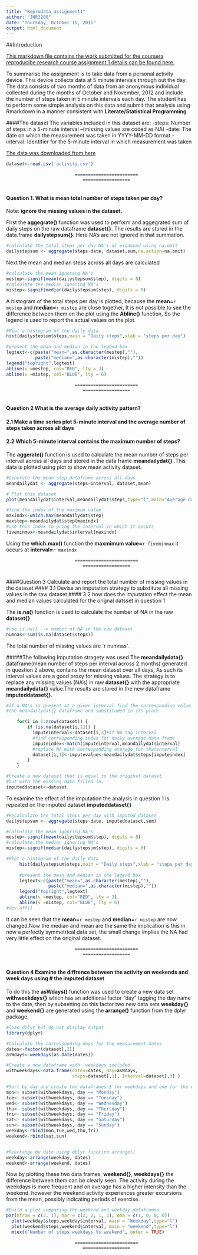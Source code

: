```yaml
---
title: "Reprodata_assignment1"
author: "JHR3200"
date: "Thursday, October 15, 2015"
output: html_document
---
```

##Introduction

[This markdown file contains the work submitted for the coursera reproducibe research course assignment 1 details can be found here.](https://class.coursera.org/repdata-033/human_grading/view/courses/975146/assessments/3)

To summarise the assignment is to take data from a personal activity device. This device collects data at 5 minute intervals through out the day. The data consists of two months of data from an anonymous individual collected during the months of October and November, 2012 and include the number of steps taken in 5 minute intervals each day. The student has to perform some simple analysis on this data and submit that analysis using Rmarkdown in a manner consistent with **Literate/Statistical Programming**

####The dataset
The variables included in this dataset are:
-steps: Number of steps in a 5-minute interval
--(missing values are coded as NA)
-date: The date on which the measurement was taken in YYYY-MM-DD format
-interval: Identifier for the 5-minute interval in which measurement was taken

[The data was downloaded from here](https://d396qusza40orc.cloudfront.net/repdata%2Fdata%2Factivity.zip)

```r
dataset<-read.csv('activity.csv')
```

                              ========================
                                 ==================
      
#### Question 1. What is mean total number of steps taken per day?
Note: **ignore the missing values in the dataset.**


First the **aggegrate()** function was used to perform and aggegrated sum of daily steps on the raw dataframe **dataset{}**. The results are stored in the data.frame **dailystepsum{}**. Here NA's are not ignored in that summation.  

```r
#calculate the total steps per day NA's ar eignored using na.omit
dailystepsum <- aggregate(steps~date, dataset,sum,na.action=na.omit)
```

Next the mean and median steps across all days are calculated

```r
#calculate the mean ignoring NA's
mestep<-signif(mean(dailystepsum$step), digits = 8)
#calculate the median ignoring NA's
mistep<-signif(median(dailystepsum$step), digits = 8)
```

A histogram of the total steps per day is plotted, because the **mean=**`r mestep` and **median=**`r mistep` are close together, It is not possible to see the difference between them on the plot using the **Abline()** function, So the legend is used to report the actual values on the plot.

```r
#Plot a histogram of the daily data
hist(dailystepsum$steps,main = "Daily steps",xlab = "steps per day")

#present the mean and median in the legend box
legtext<-c(paste("mean=",as.character(mestep),""),
           paste("median=",as.character(mistep),""))
legend("topright",legtext)
abline(v =mestep, col="RED", lty = 3)
abline(v =mistep, col="BLUE", lty = 6)

```

                              ========================
                                 ==================
      
#### Question 2 What is the average daily activity pattern?
####    2.1  Make a time series plot  5-minute interval and the average number of           steps taken across all days
####    2.2	Which 5-minute interval contains the maximum number of steps?

The **aggerate()** function is used to calculate the mean number of steps per interval across all days and stored in the data frame **meandailydat{}** .This data is plotted using plot to show mean activity dataset. 

```r
#Generate the mean step dataframe across all days
meandailydat <- aggregate(steps~interval, dataset,mean)

# Plot this dataset
plot(meandailydat$interval,meandailydat$steps,type="l",main="Average daily activity")

#find the index of the maximum value`
maxindx<-which.max(meandailydat$step)
maxstep<-meandailydat$step[maxindx]
#use this index to pring the interval in which it occurs
fiveminmax<-meandailydat$interval[maxindx]
```

                         
Using the **which.max()** function the **maxmimum value=**`r fiveminmax` it occurs at **interval=**`r maxindx`

                              ========================
                                 ==================
                         
####Question 3 Calculate and report the total number of missing values in the dataset 
####    3.1 Devise an imputation strategy to substitute all missing values in the raw dataset
####    3.2 how does the imputation effect the mean and median values calculated for the orignal datsset in question 1 

The **is.na()** function is used to calculate the number of NA in the raw **dataset{}**
```r
#use is.na() --> number of NA in the raw dataset
numnas<-sum(is.na(dataset$steps))
```
The total number of missing values are `r numnas'.
 
#####The following Imputation stragety was used
The **meandailydata{}** dataframe(mean number of steps per interval across 2 months)
generated in question 2 above, contains the mean dataset over all days, As such its interval values are a good proxy for missing values. The strategy is to replace any missing values (NA's) in raw **dataset{}** with the appropriate **meandailydata{}** value.The results are stored in the new dataframe **imputeddataset{}**.

```r
#if a NA's is present at a given interval find the corresponding value from
#the meandailydat{} dataframe and substituded in its place

    for(i in 1:nrow(dataset)) {    
        if (is.na(dataset[i,1])) {        
          imputeinterval<-dataset[i,3]#if NA tag interval
          #find corresponding index for daily average data frame
          imputeindex<-match(imputeinterval,meandailydat$interval)
          #replace NA with corresponding average for thatinterval 
          dataset[i,1]<-imputevalue<-meandailydat$steps[imputeindex]
        }             
    }

#Create a new dataset that is equal to the original dataset
#but with the missing data filled in.
imputeddataset<-dataset
```

To examine the effect of the imputation the analysis in question 1 is repeated on the imputed dataset **imputeddataset{}**

```r
#Recalculate the total steps per day with imputed dataset
dailystepsum <- aggregate(steps~date, imputeddataset,sum)

#calculate the mean ignoring NA's
mestep<-signif(mean(dailystepsum$step), digits = 8)
#calculate the median ignoring NA's
mistep<-signif(median(dailystepsum$step), digits = 8)

#Plot a histogram of the daily data
     hist(dailystepsum$steps,main = "Daily steps",xlab = "steps per day")
     
     #present the mean and median in the legend box
     legtext<-c(paste("mean=",as.character(mestep),""),
                paste("median=",as.character(mistep),""))
     legend("topright",legtext)
     abline(v =mestep, col="RED", lty = 3)
     abline(v =mistep, col="BLUE", lty = 6)
#dev.off()
```

It can be seen that the **mean=**`r mestep` and **median=**`r mistep` are now changed.Now the median and mean are the same the implication is this in now a perfectly symmetrical data set, the small change implies the NA had very little effect on the original dataset. 

                              ========================
                                 ==================
      
#### Question 4 Examine the diffrence between the activity on weekends and week days using # the imputed dataset

To do this the **asWdays()** function was used to create a new data set **withweekdays{}** which has an additional factor "day" tagging the day name to the date, then by subsetting on this factor two new data sets **weekday{}** and **weekend{}** are generated using the **arrange()** function from the dplyr package. 

```r
#load dplyr but do not display output
library(dplyr)
```

```r
#Calculate the corresponding days for the measurement dates
dates<-factor(dataset[,2])
asWdays<-weekdays(as.Date(dates))

#Create a new dataframe with  weekdays included
withweekdays<-data.frame(dates=dates, day=asWdays, 
                         steps=dataset[,1], Interval=dataset[,3] )

#Sort by day and create two dataframes 1 for weekdays and one for the weekend
mon<- subset(withweekdays, day == "Monday")
tue<- subset(withweekdays, day == "Tuesday")
wed<- subset(withweekdays, day == "Wednesday")
thu<- subset(withweekdays, day == "Thursday")
fri<- subset(withweekdays, day == "Friday")
sat<- subset(withweekdays, day == "Saturday")
sun<- subset(withweekdays, day == "Sunday")
weekday<-rbind(mon,tue,wed,thu,fri)
weekend<-rbind(sat,sun)


#Rearrange by date using dplyr function arrange() 
weekday<-arrange(weekday, dates)
weekend<-arrange(weekend, dates)
```

Now by plotting these two data frames, **weekend{}**, **weekdays{}** the difference between them can be clearly seen. The activity during the weekdays is more frequent and on average has a higher intensity than the weekend. however the weekend activity experiences greater excursions from the mean, possibly indicating periods of exercise.

```r
#Build a plot comparing the weekend and weekday dataframes
par(mfrow = c(2, 1), mar = c(2, 2, 1, 1), oma = c(1, 0, 0, 0))
  plot(weekday$steps,weekday$interval, main = "Weekday",type="l")
  plot(weekend$steps,weekend$interval, main = "weekend",type="l")
  mtext("Number of steps weekdays Vs weekend", outer = TRUE)
```

                              ========================
                                 ==================
      